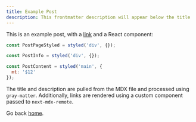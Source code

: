 ```yaml
---
title: Example Post
description: This frontmatter description will appear below the title
---
```


This is an example post, with a [link](https://nextjs.org) and a React component:

```javascript
const PostPageStyled = styled('div', {});

const PostInfo = styled('div', {});

const PostContent = styled('main', {
  mt: '$12'
});
```

The title and description are pulled from the MDX file and processed using `gray-matter`. Additionally, links are rendered using a custom component passed to `next-mdx-remote`.

Go back [home](/).
